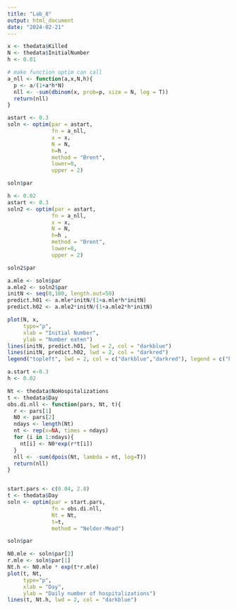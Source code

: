 ```yaml
---
title: "Lab_8"
output: html_document
date: "2024-02-21"
---
```


```r
x <- thedata$Killed 
N <- thedata$InitialNumber
h <- 0.01

# make function optim can call
a_nll <- function(a,x,N,h){
  p <- a/(1+a*h*N)
  nll <- -sum(dbinom(x, prob=p, size = N, log = T))
  return(nll)
}

astart <- 0.3
soln <- optim(par = astart,
              fn = a_nll,
              x = x,
              N = N,
              h=h ,
              method = "Brent",
              lower=0,
              upper = 2)

soln$par
```

```r
h <- 0.02
astart <- 0.3
soln2 <- optim(par = astart,
              fn = a_nll,
              x = x,
              N = N,
              h=h ,
              method = "Brent",
              lower=0,
              upper = 2)

soln2$par
```

```r
a.mle <- soln$par
a.mle2 <- soln2$par
initN <- seq(0,100, length.out=50)
predict.h01 <- a.mle*initN/(1+a.mle*h*initN)
predict.h02 <- a.mle2*initN/(1+a.mle2*h*initN)

plot(N, x,
     type="p",
     xlab = "Initial Number",
     ylab = "Number eaten")
lines(initN, predict.h01, lwd = 2, col = "darkblue")
lines(initN, predict.h02, lwd = 2, col = "darkred")
legend("topleft", lwd = 2, col = c("darkblue","darkred"), legend = c("h=0.01","h= 0.02"))

a.start <-0.3
h <- 0.02

```
```r
Nt <- thedata$NoHospitalizations
t <- thedata$Day
obs.di.nll <- function(pars, Nt, t){
  r <- pars[1]
  N0 <- pars[2]
  ndays <- length(Nt)
  nt <- rep(x=NA, times = ndays)
  for (i in 1:ndays){
    nt[i] <- N0*exp(r*t[i])
  }
  nll <- -sum(dpois(Nt, lambda = nt, log=T))
  return(nll)
}


start.pars <- c(0.04, 2.8)
t <- thedata$Day
soln <- optim(par = start.pars,
              fn = obs.di.nll,
              Nt = Nt,
              t=t,
              method = "Nelder-Mead")

soln$par

N0.mle <- soln$par[2]
r.mle <- soln$par[1]
Nt.h <- N0.mle * exp(t*r.mle)
plot(t, Nt,
     type="p",
     xlab = "Day",
     ylab = "Daily number of hospitalizations")
lines(t, Nt.h, lwd = 2, col = "darkblue")

```


